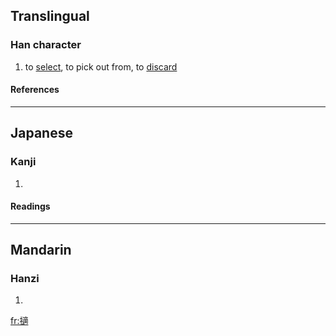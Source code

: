==Translingual==
===Han character===
{{Han char|rn=64|rad=手|as=15|sn=18|four=5003<sub>2</sub>|canj=手卜卜月 (QYYB)}}
# to [[select]], to pick out from, to [[discard]]
====References====
{{Han ref|kx=0461.300|dkj=12922|dj=0811.020|hdz=31975.080|uh=64FF|ud=25855|bh=EFD1|bd=61393}}

----
==Japanese==
===Kanji===
{{ja-kanji|grade=|rs=手15}}
# {{defn|Japanese}} 
====Readings====
{{ja-readings|on=[[てき]] (teki), [[じゃく]] (jaku), [[ちゃく]] (chaku)|kun=[[かく]] (kaku)}}

----
==Mandarin==
===Hanzi===
{{cmn-hanzi|pin=[[tì]] (ti4), [[zhí]] (zhi2), [[zhì]] (zhi4)|wg=t'i<sup>4</sup>, chih<sup>2</sup>, chih<sup>4</sup>}}
# {{defn|Mandarin}}

[[fr:擿]]